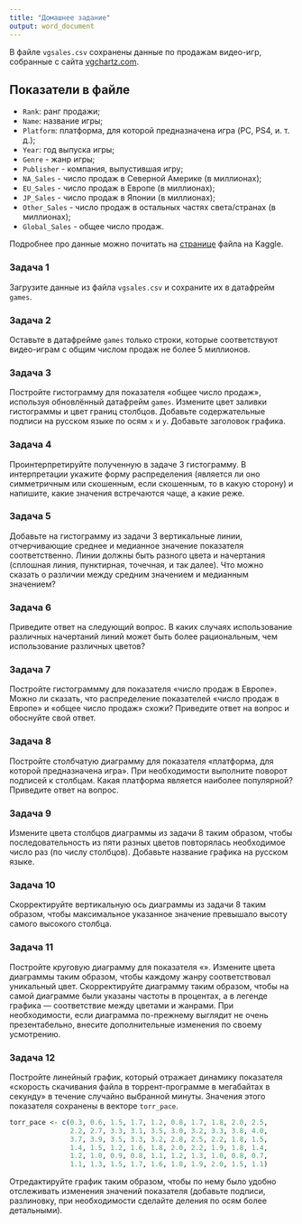 ```yaml
---
title: "Домашнее задание"
output: word_document
---
```


В файле `vgsales.csv` сохранены данные по продажам видео-игр, собранные с сайта [vgchartz.com](http://www.vgchartz.com/). 

## Показатели в файле

* `Rank`: ранг продажи;
* `Name`: название игры;
* `Platform`: платформа, для которой предназначена игра (PC, PS4, и. т. д.);
* `Year`: год выпуска игры;
* `Genre` - жанр игры;
* `Publisher` - компания, выпустившая игру;
* `NA_Sales` - число продаж в Северной Америке (в миллионах);
* `EU_Sales` - число продаж в Европе (в миллионах);
* `JP_Sales` - число продаж в Японии (в миллионах);
* `Other_Sales` - число продаж в остальных частях света/странах (в миллионах);
* `Global_Sales` - общее число продаж.

Подробнее про данные можно почитать на [странице](https://www.kaggle.com/gregorut/videogamesales) файла на Kaggle.

### Задача 1

Загрузите данные из файла `vgsales.csv` и сохраните их в датафрейм `games`.

### Задача 2

Оставьте в датафрейме `games` только строки, которые соответствуют видео-играм с общим числом продаж не более 5 миллионов. 

### Задача 3

Постройте гистограмму для показателя «общее число продаж», используя обновлённый датафрейм `games`. Измените цвет заливки гистограммы и цвет границ столбцов. Добавьте содержательные подписи на русском языке по осям `x` и `y`. Добавьте заголовок графика. 

### Задача 4

Проинтерпретируйте полученную в задаче 3 гистограмму. В интерпретации укажите форму распределения (является ли оно симметричным или скошенным, если скошенным, то в какую сторону) и напишите, какие значения встречаются чаще, а какие реже. 

### Задача 5

Добавьте на гистограмму из задачи 3 вертикальные линии, отчерчивающие среднее и медианное значение показателя соответственно. Линии должны быть разного цвета и начертания (сплошная линия, пунктирная, точечная, и так далее). Что можно сказать о различии между средним значением и медианным значением?

### Задача 6

Приведите ответ на следующий вопрос. В каких случаях использование различных начертаний линий может быть более рациональным, чем использование различных цветов?

### Задача 7

Постройте гистограммму для показателя «число продаж в Европе». Можно ли сказать, что распределение показателей «число продаж в Европе» и «общее число продаж» схожи? Приведите ответ на вопрос и обоснуйте свой ответ.

### Задача 8

Постройте столбчатую диаграмму для показателя «платформа, для которой предназначена игра». При необходимости выполните поворот подписей к столбцам. Какая платформа является наиболее популярной? Приведите ответ на вопрос.

### Задача 9

Измените цвета столбцов диаграммы из задачи 8 таким образом, чтобы последовательность из пяти разных цветов повторялась необходимое число раз (по числу столбцов). Добавьте название графика на русском языке.

### Задача 10

Скорректируйте вертикальную ось диаграммы из задачи 8 таким образом, чтобы максимальное указанное значение превышало высоту самого высокого столбца.  

### Задача 11

Постройте круговую диаграмму для показателя «». Измените цвета диаграммы таким образом, чтобы каждому жанру соответствовал уникальный цвет. Скорректируйте диаграмму таким образом, чтобы на самой диаграмме были указаны частоты в процентах, а в легенде графика — соответствие между цветами и жанрами. При необходимости, если диаграмма по-прежнему выглядит не очень презентабельно, внесите дополнительные изменения по своему усмотрению.

### Задача 12

Постройте линейный график, который отражает динамику показателя «скорость скачивания файла в торрент-программе в мегабайтах в секунду» в течение случайно выбранной минуты. Значения этого показателя сохранены в векторе `torr_pace`. 

```r
torr_pace <- c(0.3, 0.6, 1.5, 1.7, 1.2, 0.8, 1.7, 1.8, 2.0, 2.5, 
               2.2, 2.7, 3.3, 3.1, 3.5, 3.0, 3.2, 3.3, 3.8, 4.0, 
               3.7, 3.9, 3.5, 3.3, 3.2, 2.8, 2.5, 2.2, 1.8, 1.5,
               1.4, 1.5, 1.2, 1.6, 1.8, 2.0, 2.2, 1.9, 1.8, 1.4,
               1.2, 1.0, 0.9, 0.8, 1.1, 1.2, 1.3, 1.0, 0.8, 0.7, 
               1.1, 1.3, 1.5, 1.7, 1.6, 1.8, 1.9, 2.0, 1.5, 1.1)
```

Отредактируйте график таким образом, чтобы по нему было удобно отслеживать изменения значений показателя (добавьте подписи, разлиновку, при необходимости сделайте деления по осям более детальными).